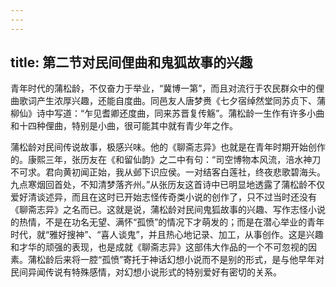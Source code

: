 ```yaml
---
---
---
```

title: 第二节对民间俚曲和鬼狐故事的兴趣
---



青年时代的蒲松龄，不仅奋力于举业，“冀博一第”，而且对流行于农民群众中的俚曲歌词产生浓厚兴趣，还能自度曲。同邑友人唐梦赉《七夕宿绰然堂同苏贞下、蒲柳仙》诗中写道：“乍见耆卿还度曲，同来苏晋复传觞”。蒲松龄一生作有许多小曲和十四种俚曲，特别是小曲，很可能其中就有青少年之作。

蒲松龄对民间传说故事，极感兴味。他的《聊斋志异》也就是在青年时期开始创作的。康熙三年，张历友在《和留仙韵》之二中有句：“司空博物本风流，涪水神刀不可求。君向黄初闻正始，我从邺下识应侯。一对结客白莲社，终夜悲歌碧海头。九点寒烟回首处，不知清梦落齐州。”从张历友这首诗中已明显地透露了蒲松龄不仅爱好清谈述异，而且在这时已开始志怪传奇类小说的创作了，只不过当时还没有《聊斋志异》之名而已。这就是说，蒲松龄对民间鬼狐故事的兴趣、写作志怪小说的热情，不是在功名无望、满怀“孤愤”的情况下才萌发的；而是在潜心举业的青年时代，就“雅好搜神”、“喜人谈鬼”，并且热心地记录、加工，从事创作。这是兴趣和才华的顽强的表现，也是成就《聊斋志异》这部伟大作品的一个不可忽视的因素。蒲松龄后来将一腔“孤愤”寄托于神话幻想小说而不是别的形式，是与他早年对民间异闻传说有特殊感情，对幻想小说形式的特别爱好有密切的关系。